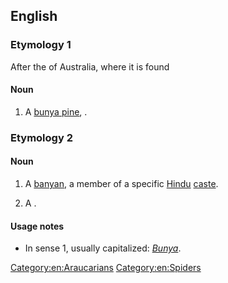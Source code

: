 ==English==

===Etymology 1===
After the {{w|Bunya mountains}} of Australia, where it is found

====Noun====
{{en-noun}}

# A [[bunya pine]], {{taxlink|Araucaria bidwillii|species|noshow=1}}.

===Etymology 2===
{{rfelite|en}}

====Noun====
{{en-noun}}

# {{context|dated|India|lang=en}} A [[banyan]], a member of a specific [[Hindu]] [[caste]].
# {{context|rare|lang=en}} A {{vern|bunya spider}}.

====Usage notes====
* In sense 1, usually capitalized: ''[[Bunya]]''.

[[Category:en:Araucarians]]
[[Category:en:Spiders]]